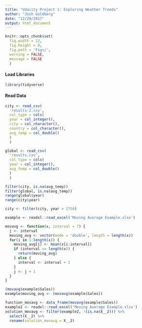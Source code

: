 ```yaml
---
title: "Udacity Project 1: Exploring Weather Trends"
author: "Josh Goldberg"
date: "12/29/2017"
output: html_document
---
```


```r
knitr::opts_chunk$set(
  fig.width = 12,
  fig.height = 8,
  fig.path = 'Figs/',
  warning = FALSE,
  message = FALSE
  )
```

#### Load Libraries
```r
library(tidyverse)
```

#### Read Data
```r
city <- read_csv(
  'results-2.csv',
  col_type = cols(
  year = col_integer(),
  city = col_character(),
  country = col_character(),
  avg_temp = col_double()
  )
  )

global <- read_csv(
  'results.csv',
  col_type = cols(
  year = col_integer(),
  avg_temp = col_double()
  )
  )

```

```r
filter(city, is.na(avg_temp))
filter(global, is.na(avg_temp))
range(global$year)
range(city$year)

```

```r
city <- filter(city, year > 1750)
```


```r
example <- readxl::read_excel('Moving Average Example.xlsx')

movavg <- function(x, interval = 7) {
  j <- interval
  moving_avg <- vector(mode = 'double', length = length(x))
  for(i in 1:length(x)) {
    moving_avg[j] <- mean(x[i:interval])
    if (interval >= length(x)) {
      return(moving_avg)
    } else {
      interval <- interval + 1
    }
    j <- j + 1
  }
}

(movavg(example$Sales))
example$moving_avg <- (movavg(example$Sales))

function_movavg <- data_frame(movavg(example$Sales))
example2 <- readxl::read_excel('Moving Average Example.xlsx')
solution_movavg <- filter(example2, !(is.na(X__2))) %>% 
  select(X__2) %>% 
  rename(solution_movavg = X__2)
```




















